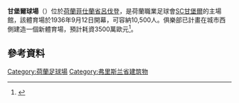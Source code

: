 {{Infobox venue
| name                = 甘堡爾球場<br>Cambuurstadion
| nickname            = 
 | image = [[Image:Cambuurstadion.jpg|250px]]
| location            = [[荷蘭|荷蘭]][[呂伐登|呂伐登]]Cambuurplein 44
 | coordinates = {{coord|53|12|19|N|5|48|53|E|display=inline,title|region:NL_type:landmark_source:nlwiki}}
| broke_ground        = 
| built               = 
| opened              = {{Start date|1936|09|12}}
| renovated           = 
| expanded            = 
| closed              = 
| demolished          = 
| owner               = 
| operator            = 
| surface             = 人造草皮
| scoreboard          = 
| cost                = 
| capacity            = 10,500
| suites              = 
| record_attendance   = 
| dimensions          = 
| acreage             = 
| tenants             = [[SC甘堡爾|SC甘堡爾]]
}}

'''甘堡爾球場'''（{{lang-nl|Cambuurstadion}}）位於[[荷蘭|荷蘭]][[菲仕蘭省|菲仕蘭省]][[呂伐登|呂伐登]]，是荷蘭職業足球會[[SC甘堡爾|SC甘堡爾]]的主場館，該體育場於1936年9月12日開幕，可容納10,500人。俱樂部已計畫在城市西側建造一個新體育場，預計耗資3500萬歐元<ref>{{Cite web |url=http://www.archiefleeuwardercourant.nl/vw/article.do?id=LC-20090620-NO01001006&vw=org&lm=nieuw%2Cstadion%2Ccambur%2Ckost%2C35%2Cmiljoen%2C0%2CLC |title="Nieuw stadion Cambuur kost €35 miljoen" |access-date=2021-02-12 |archive-date=2019-12-15 |archive-url=https://web.archive.org/web/20191215232608/https://www.dekrantvantoen.nl//vw/article.do?id=LC-20090620-NO01001006&vw=org&lm=nieuw,stadion,cambur,kost,35,miljoen,0,LC |dead-url=no }}</ref>。

==參考資料==
{{reflist}}
{{Commonscat}}
{{European building-stub}}
[[Category:荷蘭足球場|Category:荷蘭足球場]]
[[Category:弗里斯兰省建筑物|Category:弗里斯兰省建筑物]]